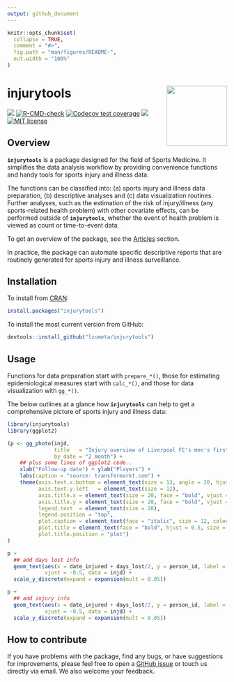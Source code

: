 ```yaml
---
output: github_document
---
```


<!-- README.md is generated from README.Rmd. Please edit that file -->

```r
knitr::opts_chunk$set(
  collapse = TRUE,
  comment = "#>",
  fig.path = "man/figures/README-",
  out.width = "100%"
)
```


# injurytools <a href="https://lzumeta.github.io/injurytools/"><img src="man/figures/logo.png" align="right" height="138" style="float:right;"/></a>


<!-- badges: start -->
[![](https://www.r-pkg.org/badges/version/injurytools)](https://cran.r-project.org/package=injurytools)
[![R-CMD-check](https://github.com/lzumeta/injurytools/actions/workflows/R-CMD-check.yaml/badge.svg)](https://github.com/lzumeta/injurytools/actions/workflows/R-CMD-check.yaml)
[![Codecov test coverage](https://codecov.io/gh/lzumeta/injurytools/branch/master/graph/badge.svg)](https://app.codecov.io/gh/lzumeta/injurytools?branch=master)
[![](https://cranlogs.r-pkg.org/badges/grand-total/injurytools)](https://cran.r-project.org/package=injurytools)
[![MIT
license](https://img.shields.io/badge/license-MIT-brightgreen.svg)]( https://opensource.org/license/mit/)
<!-- badges: end -->


<!-- - Shiny: -->
<!-- - Authors: -->
<!-- - Version: -->


## Overview

**`injurytools`** is a package designed for the field of Sports Medicine. It 
simplifies the data analysis workflow by providing convenience functions and 
handy tools for sports injury and illness data. 

The functions can be classified into: (a) sports injury and illness data 
preparation, (b) descriptive analyses and (c) data visualization routines. 
Further analyses, such as the estimation of the risk of injury/illness 
(any sports-related health problem) with other covariate effects, can be 
performed outside of **`injurytools`**, whether the event of health problem 
is viewed as count or time-to-event data.

To get an overview of the package, see the [Articles](https://lzumeta.github.io/injurytools/articles/) section.

In practice, the package can automate specific descriptive reports that are
routinely generated for sports injury and illness surveillance.

## Installation

To install from [CRAN](https://CRAN.R-project.org):

``` r
install.packages("injurytools")
```

To install the most current version from GitHub:

```r
devtools::install_github("lzumeta/injurytools")
```


## Usage

Functions for data preparation start with `prepare_*()`, those for estimating 
epidemiological measures start with `calc_*()`, and those for data visualization
with `gg_*()`.

The below outlines at a glance how **`injurytools`** can help to get a 
comprehensive picture of sports injury and illness data:

```r
library(injurytools)
library(ggplot2)

(p <- gg_photo(injd, 
               title   = "Injury overview of Liverpool FC's men's first team, 2017-2018 and 2018-2019 seasons",
               by_date = "2 month") +
    ## plus some lines of ggplot2 code..
    xlab("Follow-up date") + ylab("Players") + 
    labs(caption = "source: transfermarkt.com") +
    theme(axis.text.x.bottom = element_text(size = 13, angle = 20, hjust = 1),
          axis.text.y.left   = element_text(size = 12),
          axis.title.x = element_text(size = 20, face = "bold", vjust = -1),
          axis.title.y = element_text(size = 20, face = "bold", vjust = 1.8),
          legend.text  = element_text(size = 20),
          legend.position = "top",
          plot.caption = element_text(face = "italic", size = 12, colour = "gray10"),
          plot.title = element_text(face = "bold", hjust = 0.5, size = 22),
          plot.title.position = "plot")
)
```

```r
p +
  ## add days lost info
  geom_text(aes(x = date_injured + days_lost/2, y = person_id, label = paste0(days_lost, " days")), 
            vjust = -0.5, data = injd) +
  scale_y_discrete(expand = expansion(mult = 0.05))
```

```r
p + 
  ## add injury info
  geom_text(aes(x = date_injured + days_lost/2, y = person_id, label = injury),
            vjust = -0.5, data = injd) +
  scale_y_discrete(expand = expansion(mult = 0.05))
```


## How to contribute

If you have problems with the package, find any bugs, or have suggestions for
improvements, please feel free to open a [GitHub issue](https://github.com/lzumeta/injurytools/issues)
or touch us directly via email. We also welcome your feedback.

<!-- ## References -->


